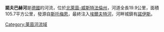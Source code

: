 '''諾夫巴赫河'''是[[德國|德國]]的河流，位於[[北萊茵-威斯特法倫州|北萊茵-威斯特法倫州]]，河道全長19.9公里，面積105.7平方公里，發源自[[斯托梅恩|斯托梅恩]]，最終注入[[埃爾夫特河|埃爾夫特河]]，河畔城鎮有[[諾伊斯|諾伊斯]]。

{{Germany-geo-stub}}
[[Category:莱茵河流域|Category:莱茵河流域]]